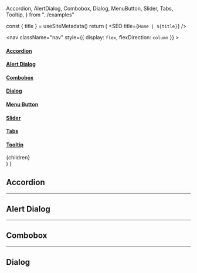 
  Accordion,
  AlertDialog,
  Combobox,
  Dialog,
  MenuButton,
  Slider,
  Tabs,
  Tooltip,
} from "../examples"


  const { title } = useSiteMetadata()
  return (
    <Layout>
      <SEO title={`Home | ${title}`} />
      <div className="page padding">
        <div className="aside-content-grid">
          <aside className="aside">
            <nav
              className="nav"
              style={{ display: `flex`, flexDirection: `column` }}
            >
              <a className="nav-link" href="#accordion">
                <h4>Accordion</h4>
              </a>
              <a className="nav-link" href="#alert-dialog">
                <h4>Alert Dialog</h4>
              </a>
              <a className="nav-link" href="#combobox">
                <h4>Combobox</h4>
              </a>
              <a className="nav-link" href="#dialog">
                <h4>Dialog</h4>
              </a>
              <a className="nav-link" href="#menu-button">
                <h4>Menu Button</h4>
              </a>
              <a className="nav-link" href="#slider">
                <h4>Slider</h4>
              </a>
              <a className="nav-link" href="#tabs">
                <h4>Tabs</h4>
              </a>
              <a className="nav-link" href="#tooltip">
                <h4>Tooltip</h4>
              </a>
            </nav>
          </aside>
          <div className="content">{children}</div>
        </div>
      </div>
    </Layout>
  )
}

<h2 id="accordion" className="title scroll-margin-top">
  Accordion
</h2>
<Accordion />

---

<h2 id="alert-dialog" className="title scroll-margin-top">
  Alert Dialog
</h2>
<AlertDialog />

---

<h2 id="combobox" className="title scroll-margin-top">
  Combobox
</h2>
<Combobox />

---

<h2 id="dialog" className="title scroll-margin-top">
  Dialog
</h2>
<Dialog />

---

<h2 id="menu-button" className="title scroll-margin-top">
  Menu Button
</h2>
<MenuButton />

---

<h2 id="slider" className="title scroll-margin-top">
  Slider
</h2>
<Slider />

---

<h2 id="tabs" className="title scroll-margin-top">
  Tabs
</h2>
<Tabs />

---

<h2 id="tooltip" className="title scroll-margin-top">
  Tooltip
</h2>
<Tooltip />

---

<br />
